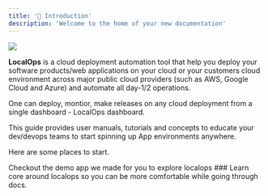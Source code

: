 ```yaml
---
title: '👋 Introduction'
description: 'Welcome to the home of your new documentation'
---
```


![](image.png)

**LocalOps** is a cloud deployment automation tool that help you deploy your software products/web applications on your cloud or your customers cloud environment across major public cloud providers (such as AWS, Google Cloud and Azure) and automate all day-1/2 operations.

One can deploy, montior, make releases on any cloud deployment from a single dashboard - LocalOps dashboard.

This guide provides user manuals, tutorials and concepts to educate your dev/devops teams to start spinning up App environments anywhere.

Here are some places to start.

<CardGroup cols={2}>
  <Card title="Try our demo" icon="pen-to-square" href="https://mintlify.com/docs/quickstart">
    Checkout the demo app we made for you to explore localops
  </Card>

  <Card title="Core Concepts" icon="image" href="https://mintlify.com/docs/development">
    ### Learn core around localops so you can be more comfortable while going through docs.
  </Card>
</CardGroup>

